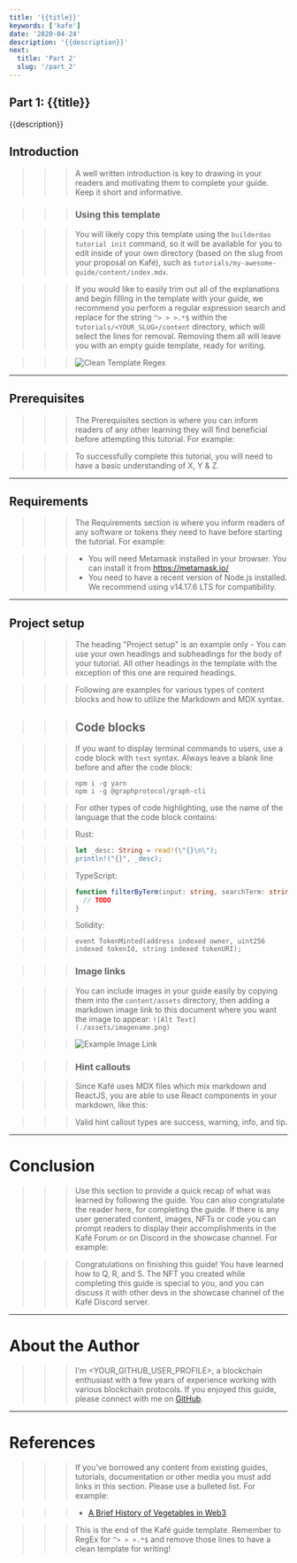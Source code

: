 ```yaml
---
title: '{{title}}'
keywords: ['kafe']
date: '2020-04-24'
description: '{{description}}'
next:
  title: 'Part 2'
  slug: '/part_2'
---
```


## Part 1: {{title}}

{{description}}

## Introduction

> > > A well written introduction is key to drawing in your readers and motivating them to complete your guide. Keep it short and informative.

> > > ### Using this template

> > > You will likely copy this template using the `builderdao tutorial init` command, so it will be available for you to edit
> > > inside of your own directory (based on the slug from your proposal on Kafé), such as `tutorials/my-awesome-guide/content/index.mdx`.

> > > If you would like to easily trim out all of the explanations and begin filling in the template with your guide,
> > > we recommend you perform a regular expression search and replace for the string `^> > >.*$` within the `tutorials/<YOUR_SLUG>/content` directory,
> > > which will select the lines for removal. Removing them all will leave you with an empty guide template, ready for writing.

> > > ![Clean Template Regex](./assets/template_regex.png)

---

## Prerequisites

> > > The Prerequisites section is where you can inform readers of any other learning they will find beneficial before attempting this tutorial.
> > > For example:

> > > To successfully complete this tutorial, you will need to have a basic understanding of X, Y & Z.

---

## Requirements

> > > The Requirements section is where you inform readers of any software or tokens they need to have before starting the tutorial.
> > > For example:

> > > - You will need Metamask installed in your browser. You can install it from <https://metamask.io/>
> > > - You need to have a recent version of Node.js installed. We recommend using v14.17.6 LTS for compatibility.

---

## Project setup

> > > The heading "Project setup" is an example only - You can use your own headings and subheadings for the body of your tutorial.
> > > All other headings in the template with the exception of this one are required headings.

> > > Following are examples for various types of content blocks and how to utilize the Markdown and MDX syntax.

> > > ## Code blocks

> > > If you want to display terminal commands to users, use a code block with `text` syntax.
> > > Always leave a blank line before and after the code block:

> > > ```text
> > > npm i -g yarn
> > > npm i -g @graphprotocol/graph-cli
> > > ```

> > > For other types of code highlighting, use the name of the language that the code block contains:

> > > Rust:

> > > ```rust
> > > let _desc: String = read!(\"{}\n\");
> > > println!("{}", _desc);
> > > ```

> > > TypeScript:

> > > ```typescript
> > > function filterByTerm(input: string, searchTerm: string) {
> > >   // TODO
> > > }
> > > ```

> > > Solidity:

> > > ```solidity
> > > event TokenMinted(address indexed owner, uint256 indexed tokenId, string indexed tokenURI);
> > > ```

> > > ### Image links

> > > You can include images in your guide easily by copying them into the `content/assets` directory,
> > > then adding a markdown image link to this document where you want the image to appear: `![Alt Text](./assets/imagename.png)`

> > > ![Example Image Link](./assets/example_image.png)

> > > ### Hint callouts

> > > Since Kafé uses MDX files which mix markdown and ReactJS, you are able to use React components in your markdown, like this:

> > > <Hint type="info">
> > >   Valid hint callout types are success, warning, info, and tip.
> > > </Hint>

---

# Conclusion

> > > Use this section to provide a quick recap of what was learned by following the guide. You can also congratulate the reader here, for completing the guide.
> > > If there is any user generated content, images, NFTs or code you can prompt readers to display their accomplishments in the Kafé Forum or on Discord in
> > > the showcase channel.
> > > For example:

> > > Congratulations on finishing this guide! You have learned how to Q, R, and S. The NFT you created while completing this guide is special to you,
> > > and you can discuss it with other devs in the showcase channel of the Kafé Discord server.

---

# About the Author

> > > I'm <YOUR_GITHUB_USER_PROFILE>, a blockchain enthusiast with a few years of experience working with various blockchain protocols.
> > > If you enjoyed this guide, please connect with me on [GitHub](https://github.com/<YOUR_GITHUB_USER_PROFILE>).

---

# References

> > > If you've borrowed any content from existing guides, tutorials, documentation or other media you must add links in this section. Please use a bulleted list.
> > > For example:

> > > - [A Brief History of Vegetables in Web3](https://organicproduce.io/why-web3-vegetables-are-good-for-you)

> > > This is the end of the Kafé guide template. Remember to RegEx for `^> > >.*$` and remove those lines to have a clean template for writing!
